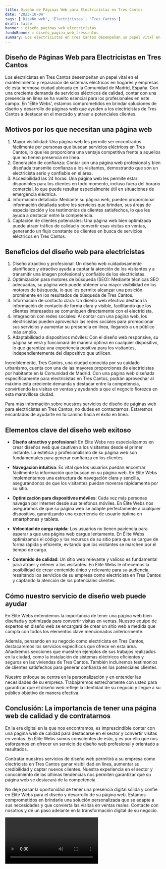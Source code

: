 ```yaml
---
title: Diseño de Páginas Web para Electricistas en Tres Cantos
date: '2023-10-04'
tags: ['Diseño web', 'Electricistas', 'Tres Cantos']
draft: false
banner : diseño_paginas_web_electricistas
fondoBanner : diseño_pagina_web_trescantos
summary: Los electricistas en Tres Cantos desempeñan un papel vital en el mantenimiento y reparación de sistemas eléctricos en hogares y empresas de esta hermosa ciudad ubicada en la Comunidad de Madrid, España. Con una creciente demanda de servicios eléctricos de calidad, contar con una presencia en línea se ha vuelto esencial para los profesionales en este campo. En 'Élite Webs', estamos comprometidos en brindar soluciones de diseño y desarrollo de páginas web que ayuden a los electricistas de Tres Cantos a destacar en el mercado y atraer a potenciales clientes.
---
```


## Diseño de Páginas Web para Electricistas en Tres Cantos

Los electricistas en Tres Cantos desempeñan un papel vital en el mantenimiento y reparación de sistemas eléctricos en hogares y empresas de esta hermosa ciudad ubicada en la Comunidad de Madrid, España. Con una creciente demanda de servicios eléctricos de calidad, contar con una presencia en línea se ha vuelto esencial para los profesionales en este campo. En 'Élite Webs', estamos comprometidos en brindar soluciones de diseño y desarrollo de páginas web que ayuden a los electricistas de Tres Cantos a destacar en el mercado y atraer a potenciales clientes.

## Motivos por los que necesitan una página web

1. Mayor visibilidad: Una página web les permite ser encontrados fácilmente por personas que buscan servicios eléctricos en Tres Cantos, lo que les proporciona una ventaja competitiva frente a aquellos que no tienen presencia en línea.
2. Generación de confianza: Contar con una página web profesional y bien diseñada transmite confianza a los visitantes, demostrando que son un electricista serio y confiable en el área.
3. Accesibilidad las 24 horas: Una página web les permite estar disponibles para los clientes en todo momento, incluso fuera del horario comercial, lo que puede resultar especialmente útil en situaciones de emergencia eléctrica.
4. Información detallada: Mediante su página web, pueden proporcionar información detallada sobre los servicios que brindan, sus áreas de especialización y los testimonios de clientes satisfechos, lo que les ayuda a destacar entre la competencia.
5. Captación de clientes potenciales: Una página web bien optimizada puede atraer tráfico de calidad y convertir esas visitas en ventas, generando un flujo constante de clientes en busca de servicios eléctricos en Tres Cantos.

## Beneficios del diseño web para electricistas

1. Diseño atractivo y profesional: Un diseño web cuidadosamente planificado y atractivo ayuda a captar la atención de los visitantes y a transmitir una imagen profesional y confiable de los electricistas.
2. Optimización para motores de búsqueda (SEO): Mediante técnicas SEO adecuadas, su página web puede obtener una mayor visibilidad en los motores de búsqueda, lo que les permite alcanzar una posición prominente en los resultados de búsqueda de Tres Cantos.
3. Información de contacto clara: Un diseño web efectivo destaca la información de contacto de forma clara y visible, facilitando que los clientes interesados se comuniquen directamente con el electricista.
4. Integración con redes sociales: Al contar con una página web, los electricistas pueden aprovechar las redes sociales para promocionar sus servicios y aumentar su presencia en línea, llegando a un público más amplio.
5. Adaptabilidad a dispositivos móviles: Con el diseño web responsive, su página se verá y funcionará de manera óptima en cualquier dispositivo, lo que garantiza una experiencia positiva para los visitantes, independientemente del dispositivo que utilicen.

Increíblemente, Tres Cantos, una ciudad conocida por su cuidado urbanismo, cuenta con una de las mayores proporciones de electricistas por habitante en la Comunidad de Madrid. Con una página web diseñada específicamente para electricistas en Tres Cantos, podrán aprovechar al máximo esta creciente demanda y destacar entre la competencia, convirtiendo las visitas en ventas y ayudando a que el negocio florezca en esta maravillosa ciudad.

Para más información sobre nuestros servicios de diseño de páginas web para electricistas en Tres Cantos, no dudes en contactarnos. Estaremos encantados de ayudarte en tu camino hacia el éxito en línea.

<GifSeo />

<Cta />

## Elementos clave del diseño web exitoso

- **Diseño atractivo y profesional**: En Élite Webs nos especializamos en crear diseños web que cautiven a los visitantes desde el primer instante. La estética y profesionalismo de su página web son fundamentales para generar confianza en los clientes.

- **Navegación intuitiva**: Es vital que los usuarios puedan encontrar fácilmente la información que buscan en su página web. En Élite Webs implementamos una estructura de navegación clara y sencilla, asegurándonos de que los visitantes puedan moverse rápidamente por su sitio.

- **Optimización para dispositivos móviles**: Cada vez más personas navegan por internet desde sus teléfonos móviles. En Élite Webs nos aseguramos de que su página web se adapte perfectamente a cualquier dispositivo, garantizando una experiencia de usuario óptima en smartphones y tablets.

- **Velocidad de carga rápida**: Los usuarios no tienen paciencia para esperar a que una página web cargue lentamente. En Élite Webs optimizamos el código y los recursos de su sitio para que se cargue de forma rápida y eficiente, evitando que los visitantes se marchen por el tiempo de carga.

- **Contenido de calidad**: Un sitio web relevante y valioso es fundamental para atraer y retener a los visitantes. En Élite Webs le ofrecemos la posibilidad de crear contenido único y relevante para su audiencia, resaltando los servicios de su empresa como electricista en Tres Cantos y captando la atención de los potenciales clientes.

## Cómo nuestro servicio de diseño web puede ayudar

En Élite Webs entendemos la importancia de tener una página web bien diseñada y optimizada para convertir visitas en ventas. Nuestro equipo de expertos en diseño web se encargará de crear un sitio web a medida que cumpla con todos los elementos clave mencionados anteriormente.

Además, pensando en su negocio como electricista en Tres Cantos, destacaremos los servicios específicos que ofrece en esta área. Añadiremos secciones que muestren ejemplos de sus trabajos realizados en la ciudad, como la instalación de sistemas eléctricos eficientes y seguros en las viviendas de Tres Cantos. También incluiremos testimonios de clientes satisfechos para generar confianza en los potenciales clientes.

Nuestro enfoque se centra en la personalización y en entender las necesidades de su empresa. Trabajaremos estrechamente con usted para garantizar que el diseño web refleje la identidad de su negocio y llegue a su público objetivo de manera efectiva.

## Conclusión: La importancia de tener una página web de calidad y de contratarnos

En la era digital en la que nos encontramos, es imprescindible contar con una página web de calidad para destacarse en el sector y convertir visitas en ventas. En Élite Webs somos conscientes de esto, y es por ello que nos esforzamos en ofrecer un servicio de diseño web profesional y orientado a resultados.

Contratar nuestros servicios de diseño web permitirá a su empresa como electricista en Tres Cantos ganar visibilidad en línea, aumentar su credibilidad y captar nuevos clientes. Nuestra experiencia en el sector y conocimiento de las últimas tendencias nos permiten garantizar que su página web se destacará de la competencia.

No deje pasar la oportunidad de tener una presencia digital sólida y confíe en Élite Webs para el diseño y desarrollo de su página web. Estamos comprometidos en brindarle una solución personalizada que se adapte a sus necesidades y que convierta las visitas en ventas reales. Contacte con nosotros y dé un paso adelante en la transformación digital de su negocio.

<Video />

<CtaBot job='Electricistas' city='Tres Cantos'/>

<Gmaps query='Tres Cantos+españa+maps' />